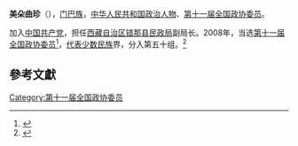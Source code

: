 '''美朵曲珍'''（{{bd|1972年||}}），[[门巴族|门巴族]]，[[中华人民共和国|中华人民共和国]][[政治人物|政治人物]]、[[第十一届全国政协委员|第十一届全国政协委员]]。

加入[[中国共产党|中国共产党]]，担任[[西藏自治区|西藏自治区]][[错那县|错那县]][[民政局|民政局]]副局长。2008年，当选[[第十一届全国政协委员|第十一届全国政协委员]]<ref>{{cite news|title=第十一届全国政协委员名单|url=http://www.indaa.com.cn/zt/2009qglh/zxzs/200903/t20090303_127573.html|accessdate=2013-04-09|newspaper=新华社北京1月25日电 中国人民政治协商会议第十一届全国委员会委员名单(共2237人，2008年1月25日政协第十届全国委员会常务委员会第二十次会议通过)|date=2008年1月25日|deadurl=yes|archiveurl=https://web.archive.org/web/20130928014403/http://www.indaa.com.cn/zt/2009qglh/zxzs/200903/t20090303_127573.html|archivedate=2013年9月28日}}</ref>，[[代表|代表]][[少数民族|少数民族]]界，分入第五十组。<ref>{{cite news|title=全国政协信息-美朵曲珍|url=http://www.cppcc.gov.cn/CMS/wylibary/showJcwyxtInfoWylibary.action?tabJcwyxt.guid=11W0017710&wytype=wjwy|accessdate=2013-04-11|newspaper=全国政协委员会|archive-date=2013-12-20|archive-url=https://web.archive.org/web/20131220091021/http://www.cppcc.gov.cn/CMS/wylibary/showJcwyxtInfoWylibary.action?tabJcwyxt.guid=11W0017710&wytype=wjwy|dead-url=no}}</ref>

==參考文獻==
{{reflist}}
{{中国政治人物小作品}}

[[Category:第十一届全国政协委员|Category:第十一届全国政协委员]]